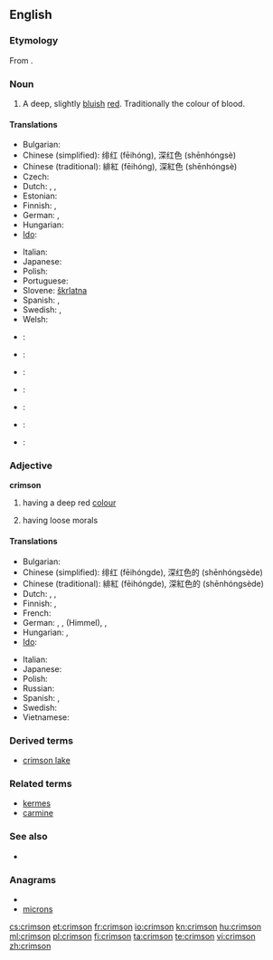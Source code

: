 {{wikipedia|dab=Crimson (disambiguation)|Crimson}}
==English==

===Etymology===
From {{etyl|fa}} {{fa-Arab|[[قرمز]]}}.

===Noun===
{{wikipedia}}
{{en-noun}}

# A deep, slightly [[blue|bluish]] [[red]]. Traditionally the colour of blood.
#: {{colour panel|DC143C}}

====Translations====
{{trans-top|colour}}
* Bulgarian: {{t|bg|пурпур|m}}
* Chinese (simplified): 绯红 (fēihóng), 深红色 (shēnhóngsè)
* Chinese (traditional): 緋紅 (fēihóng), 深紅色 (shēnhóngsè)
* Czech: {{t-|cs|karmínový}}
* Dutch: {{t+|nl|karmijnrood|n}}, {{t|nl|helrood|n}}, {{t|nl|dieprood|n}}
* Estonian: {{t-|et|karmiinpunane}}
* Finnish: {{t-|fi|verenpunainen}}, {{t-|fi|karmiininpunainen}}
* German: {{t|de|Purpur|n}}, {{t|de|Purpurrot|n}}
* Hungarian: {{t+|hu|karmazsin}}
* [[Ido]]: {{t+|io|karmezino|xs=Ido}}
{{trans-mid}}
* Italian: {{t+|it|cremisi}} {{inv}}
* Japanese: {{t|ja|深紅色|tr=しんくしょく, shinkushoku}}
* Polish: {{t+|pl|karmazyn}}
* Portuguese: {{t|pt|carmim}}
* Slovene: [[škrlatna]]
* Spanish: {{t-|es|carmín}}, {{t-|es|carmesí}}
* Swedish: {{t+|sv|karmosinröd}}, {{t-|sv|karmosin}}
* Welsh: {{t-|cy|rhudd|xs=Welsh}}
{{trans-bottom}}

{{checktrans-top}}
<!--Remove this section once all of the translations below have been moved into the tables above.-->
* {{ttbc|Catalan}}: {{t-|ca|carmesí}}
* {{ttbc|Hebrew}}: {{t+|he|ארגמן}}
* {{ttbc|Japanese}}: {{t-|ja|クリムゾン}}
* {{ttbc|Korean}}: {{t-|ko|심홍색|sc=Hang}}
{{trans-mid}}
* {{ttbc|Persian}}: {{t-|fa|زرشکی|xs=Persian}}
* {{ttbc|Portuguese}}: {{t-|pt|carmesim}}
* {{ttbc|Serbian}}: {{t-|sr|гримизна боја|sc=Cyrl}}
{{trans-bottom}}

===Adjective===
'''crimson'''

# {{colour}} having a deep red [[color|colour]]
# having loose morals

====Translations====
{{trans-top|colour}}
* Bulgarian: {{t|bg|пурпурен}}
* Chinese (simplified): 绯红 (fēihóngde), 深红色的 (shēnhóngsède)
* Chinese (traditional): 緋紅 (fēihóngde), 深紅色的 (shēnhóngsède)
* Dutch: {{t+|nl|karmijnrood}}, {{t|nl|helrood}}, {{t|nl|dieprood}}
* Finnish: {{t-|fi|verenpunainen}}, {{t-|fi|karmiininpunainen}}
* French: {{t+|fr|cramoisi}}
* German: {{t|de|purpurn}}, {{t|de|purpurrot}}, {{t+|de|blutrot}} (Himmel), {{t|de|dunkelrot}},  {{t|de|karmesinrot}}
* Hungarian: {{t+|hu|karmazsin}}, {{t|hu|karmazsinvörös}}
* [[Ido]]: {{t+|io|karmezina|xs=Ido}}
{{trans-mid}}
* Italian: {{t+|it|cremisi}} {{inv}}
* Japanese: {{t|ja|深紅色|tr=しんくしょくの, shinkushoku no}}
* Polish: {{t+|pl|karmazyn}}
* Russian: {{t|ru|пурпурный}}
* Spanish: {{t|es|carmín}}, {{t|es|carmesí}}
* Swedish: {{t+|sv|karmosinröd}}
* Vietnamese: {{t-|vi|đỏ thắm|xs=Vietnamese}}
{{trans-bottom}}

{{trans-top|having loose morals}}
{{trans-mid}}
{{trans-bottom}}

===Derived terms===
* [[crimson lake]]

===Related terms===
* [[kermes]]
* [[carmine]]

===See also===
* {{list|en|reds}}

===Anagrams===
* {{alphagram|cimnors}}
* [[microns#English|microns]]

[[cs:crimson]]
[[et:crimson]]
[[fr:crimson]]
[[io:crimson]]
[[kn:crimson]]
[[hu:crimson]]
[[ml:crimson]]
[[pl:crimson]]
[[fi:crimson]]
[[ta:crimson]]
[[te:crimson]]
[[vi:crimson]]
[[zh:crimson]]